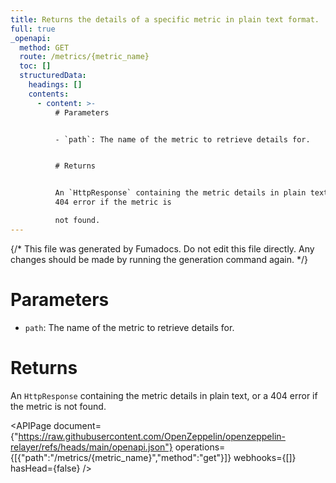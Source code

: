 ```yaml
---
title: Returns the details of a specific metric in plain text format.
full: true
_openapi:
  method: GET
  route: /metrics/{metric_name}
  toc: []
  structuredData:
    headings: []
    contents:
      - content: >-
          # Parameters


          - `path`: The name of the metric to retrieve details for.


          # Returns


          An `HttpResponse` containing the metric details in plain text, or a
          404 error if the metric is

          not found.
---
```


{/* This file was generated by Fumadocs. Do not edit this file directly. Any changes should be made by running the generation command again. */}

# Parameters

- `path`: The name of the metric to retrieve details for.

# Returns

An `HttpResponse` containing the metric details in plain text, or a 404 error if the metric is
not found.

<APIPage document={"https://raw.githubusercontent.com/OpenZeppelin/openzeppelin-relayer/refs/heads/main/openapi.json"} operations={[{"path":"/metrics/{metric_name}","method":"get"}]} webhooks={[]} hasHead={false} />
